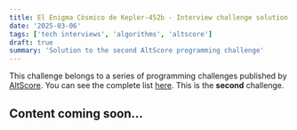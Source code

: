 ```yaml
---
title: El Enigma Cósmico de Kepler-452b - Interview challenge solution
date: '2025-03-06'
tags: ['tech interviews', 'algorithms', 'altscore']
draft: true
summary: 'Solution to the second AltScore programming challenge'
---
```


This challenge belongs to a series of programming challenges published by [AltScore](https://www.altscore.ai/).
You can see the complete list [here](/blog/altscore-makers-challenge/reto-altscore). This is the **second** challenge.

## Content coming soon... 